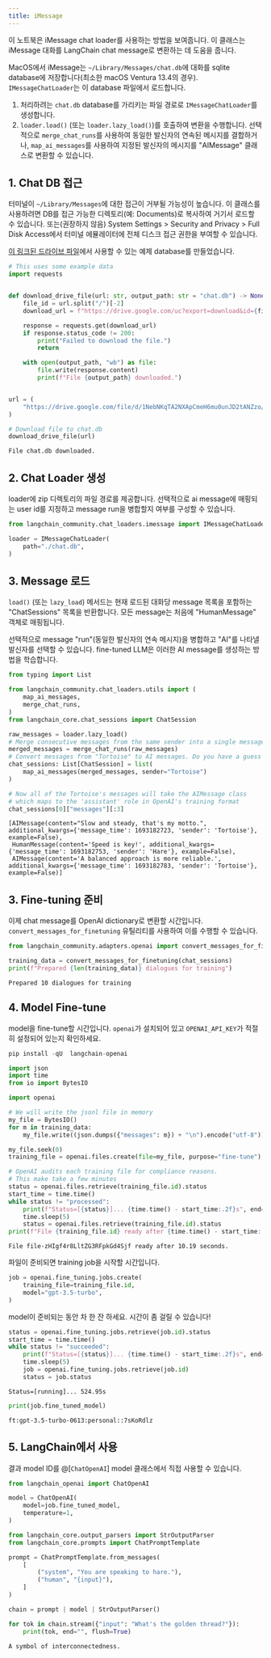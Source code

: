 ```yaml
---
title: iMessage
---
```


이 노트북은 iMessage chat loader를 사용하는 방법을 보여줍니다. 이 클래스는 iMessage 대화를 LangChain chat message로 변환하는 데 도움을 줍니다.

MacOS에서 iMessage는 `~/Library/Messages/chat.db`에 대화를 sqlite database에 저장합니다(최소한 macOS Ventura 13.4의 경우).
`IMessageChatLoader`는 이 database 파일에서 로드합니다.

1. 처리하려는 `chat.db` database를 가리키는 파일 경로로 `IMessageChatLoader`를 생성합니다.
2. `loader.load()` (또는 `loader.lazy_load()`)를 호출하여 변환을 수행합니다. 선택적으로 `merge_chat_runs`를 사용하여 동일한 발신자의 연속된 메시지를 결합하거나, `map_ai_messages`를 사용하여 지정된 발신자의 메시지를 "AIMessage" 클래스로 변환할 수 있습니다.

## 1. Chat DB 접근

터미널이 `~/Library/Messages`에 대한 접근이 거부될 가능성이 높습니다. 이 클래스를 사용하려면 DB를 접근 가능한 디렉토리(예: Documents)로 복사하여 거기서 로드할 수 있습니다. 또는(권장하지 않음) System Settings > Security and Privacy > Full Disk Access에서 터미널 에뮬레이터에 전체 디스크 접근 권한을 부여할 수 있습니다.

[이 링크된 드라이브 파일](https://drive.google.com/file/d/1NebNKqTA2NXApCmeH6mu0unJD2tANZzo/view?usp=sharing)에서 사용할 수 있는 예제 database를 만들었습니다.

```python
# This uses some example data
import requests


def download_drive_file(url: str, output_path: str = "chat.db") -> None:
    file_id = url.split("/")[-2]
    download_url = f"https://drive.google.com/uc?export=download&id={file_id}"

    response = requests.get(download_url)
    if response.status_code != 200:
        print("Failed to download the file.")
        return

    with open(output_path, "wb") as file:
        file.write(response.content)
        print(f"File {output_path} downloaded.")


url = (
    "https://drive.google.com/file/d/1NebNKqTA2NXApCmeH6mu0unJD2tANZzo/view?usp=sharing"
)

# Download file to chat.db
download_drive_file(url)
```

```output
File chat.db downloaded.
```

## 2. Chat Loader 생성

loader에 zip 디렉토리의 파일 경로를 제공합니다. 선택적으로 ai message에 매핑되는 user id를 지정하고 message run을 병합할지 여부를 구성할 수 있습니다.

```python
from langchain_community.chat_loaders.imessage import IMessageChatLoader
```

```python
loader = IMessageChatLoader(
    path="./chat.db",
)
```

## 3. Message 로드

`load()` (또는 `lazy_load`) 메서드는 현재 로드된 대화당 message 목록을 포함하는 "ChatSessions" 목록을 반환합니다. 모든 message는 처음에 "HumanMessage" 객체로 매핑됩니다.

선택적으로 message "run"(동일한 발신자의 연속 메시지)을 병합하고 "AI"를 나타낼 발신자를 선택할 수 있습니다. fine-tuned LLM은 이러한 AI message를 생성하는 방법을 학습합니다.

```python
from typing import List

from langchain_community.chat_loaders.utils import (
    map_ai_messages,
    merge_chat_runs,
)
from langchain_core.chat_sessions import ChatSession

raw_messages = loader.lazy_load()
# Merge consecutive messages from the same sender into a single message
merged_messages = merge_chat_runs(raw_messages)
# Convert messages from "Tortoise" to AI messages. Do you have a guess who these conversations are between?
chat_sessions: List[ChatSession] = list(
    map_ai_messages(merged_messages, sender="Tortoise")
)
```

```python
# Now all of the Tortoise's messages will take the AIMessage class
# which maps to the 'assistant' role in OpenAI's training format
chat_sessions[0]["messages"][:3]
```

```output
[AIMessage(content="Slow and steady, that's my motto.", additional_kwargs={'message_time': 1693182723, 'sender': 'Tortoise'}, example=False),
 HumanMessage(content='Speed is key!', additional_kwargs={'message_time': 1693182753, 'sender': 'Hare'}, example=False),
 AIMessage(content='A balanced approach is more reliable.', additional_kwargs={'message_time': 1693182783, 'sender': 'Tortoise'}, example=False)]
```

## 3. Fine-tuning 준비

이제 chat message를 OpenAI dictionary로 변환할 시간입니다. `convert_messages_for_finetuning` 유틸리티를 사용하여 이를 수행할 수 있습니다.

```python
from langchain_community.adapters.openai import convert_messages_for_finetuning
```

```python
training_data = convert_messages_for_finetuning(chat_sessions)
print(f"Prepared {len(training_data)} dialogues for training")
```

```output
Prepared 10 dialogues for training
```

## 4. Model Fine-tune

model을 fine-tune할 시간입니다. `openai`가 설치되어 있고 `OPENAI_API_KEY`가 적절히 설정되어 있는지 확인하세요.

```python
pip install -qU  langchain-openai
```

```python
import json
import time
from io import BytesIO

import openai

# We will write the jsonl file in memory
my_file = BytesIO()
for m in training_data:
    my_file.write((json.dumps({"messages": m}) + "\n").encode("utf-8"))

my_file.seek(0)
training_file = openai.files.create(file=my_file, purpose="fine-tune")

# OpenAI audits each training file for compliance reasons.
# This make take a few minutes
status = openai.files.retrieve(training_file.id).status
start_time = time.time()
while status != "processed":
    print(f"Status=[{status}]... {time.time() - start_time:.2f}s", end="\r", flush=True)
    time.sleep(5)
    status = openai.files.retrieve(training_file.id).status
print(f"File {training_file.id} ready after {time.time() - start_time:.2f} seconds.")
```

```output
File file-zHIgf4r8LltZG3RFpkGd4Sjf ready after 10.19 seconds.
```

파일이 준비되면 training job을 시작할 시간입니다.

```python
job = openai.fine_tuning.jobs.create(
    training_file=training_file.id,
    model="gpt-3.5-turbo",
)
```

model이 준비되는 동안 차 한 잔 하세요. 시간이 좀 걸릴 수 있습니다!

```python
status = openai.fine_tuning.jobs.retrieve(job.id).status
start_time = time.time()
while status != "succeeded":
    print(f"Status=[{status}]... {time.time() - start_time:.2f}s", end="\r", flush=True)
    time.sleep(5)
    job = openai.fine_tuning.jobs.retrieve(job.id)
    status = job.status
```

```output
Status=[running]... 524.95s
```

```python
print(job.fine_tuned_model)
```

```output
ft:gpt-3.5-turbo-0613:personal::7sKoRdlz
```

## 5. LangChain에서 사용

결과 model ID를 @[`ChatOpenAI`] model 클래스에서 직접 사용할 수 있습니다.

```python
from langchain_openai import ChatOpenAI

model = ChatOpenAI(
    model=job.fine_tuned_model,
    temperature=1,
)
```

```python
from langchain_core.output_parsers import StrOutputParser
from langchain_core.prompts import ChatPromptTemplate

prompt = ChatPromptTemplate.from_messages(
    [
        ("system", "You are speaking to hare."),
        ("human", "{input}"),
    ]
)

chain = prompt | model | StrOutputParser()
```

```python
for tok in chain.stream({"input": "What's the golden thread?"}):
    print(tok, end="", flush=True)
```

```output
A symbol of interconnectedness.
```

```python

```